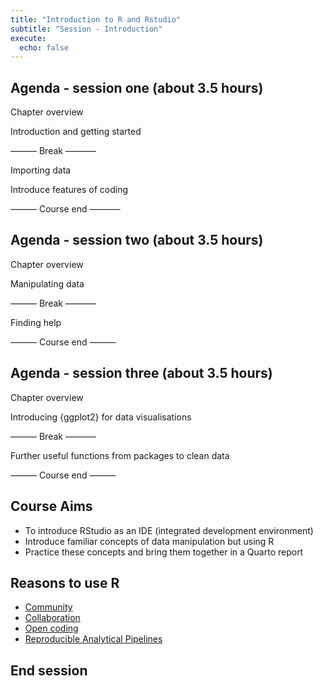 ```yaml
---
title: "Introduction to R and Rstudio"
subtitle: "Session - Introduction"
execute: 
  echo: false
---
```


## Agenda - session one (about 3.5 hours)

Chapter overview

::: {.fragment .fade-in}
Introduction and getting started
:::

::: {.fragment .fade-in}
--------- Break -----------
:::

::: {.fragment .fade-in}
Importing data
:::

::: {.fragment .fade-in}
Introduce features of coding
:::

::: {.fragment .fade-in}
--------- Course end -----------
:::

## Agenda - session two (about 3.5 hours)

Chapter overview

::: {.fragment .fade-in}
Manipulating data
:::

::: {.fragment .fade-in}
--------- Break -----------
:::

::: {.fragment .fade-in}
Finding help
:::

::: {.fragment .fade-in}
--------- Course end ---------
:::

## Agenda - session three (about 3.5 hours)

Chapter overview

::: {.fragment .fade-in}
Introducing {ggplot2} for data visualisations
:::

::: {.fragment .fade-in}
--------- Break -----------
:::

::: {.fragment .fade-in}
Further useful functions from packages to clean data
:::

::: {.fragment .fade-in}
--------- Course end ---------
:::

## Course Aims

::: incremental
-   To introduce RStudio as an IDE (integrated development environment)
-   Introduce familiar concepts of data manipulation but using R
-   Practice these concepts and bring them together in a Quarto report
:::

## Reasons to use R

::: incremental
-   [Community](https://nhsrcommunity.slack.com)
-   [Collaboration](https://github.com/nhs-r-community)
-   [Open coding](https://www.gov.uk/government/publications/better-broader-safer-using-health-data-for-research-and-analysis/better-broader-safer-using-health-data-for-research-and-analysis)
-   [Reproducible Analytical Pipelines](https://analysisfunction.civilservice.gov.uk/support/reproducible-analytical-pipelines/)
:::

## End session
